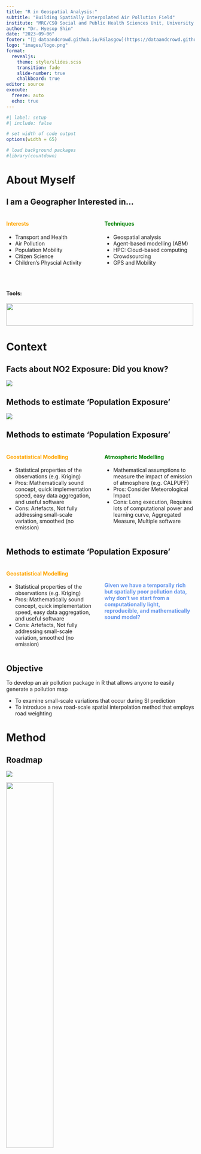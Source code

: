 ```yaml
---
title: "R in Geospatial Analysis:"
subtitle: "Building Spatially Interpolated Air Pollution Field"
institute: "MRC/CSO Social and Public Health Sciences Unit, University of Glasgow"
author: "Dr. Hyesop Shin"
date: "2023-09-06"
footer: "[🔗 dataandcrowd.github.io/RGlasgow](https://dataandcrowd.github.io/RGlasgow)"
logo: "images/logo.png"
format:
  revealjs:
    theme: style/slides.scss
    transition: fade
    slide-number: true
    chalkboard: true
editor: source
execute:
  freeze: auto
  echo: true
---
```


```r
#| label: setup
#| include: false

# set width of code output
options(width = 65)

# load background packages
#library(countdown)
```

# About Myself

## I am a Geographer Interested in...

::: columns
::: {.column width="50%"}
#### Interests {style="color: orange;"}

-   Transport and Health
-   Air Pollution
-   Population Mobility
-   Citizen Science
-   Children's Physcial Activity
:::

::: {.column width="50%"}
#### Techniques {style="color: green;"}

-   Geospatial analysis
-   Agent-based modelling (ABM)
-   HPC: Cloud-based computing
-   Crowdsourcing
-   GPS and Mobility
:::
:::

<br>

#### Tools:

![](images/tools.png){.absolute top="510" left="150" width="500" height="60"}

```{=html}
<!----------------------------
left for blank


-->
```
# Context

## Facts about NO2 Exposure: Did you know?

![](images/slide1.png)

## Methods to estimate 'Population Exposure'

![](images/litreview.png)

## Methods to estimate 'Population Exposure'

::: columns
::: {.column width="50%"}
#### Geostatistical Modelling {style="color: orange;"}

-   Statistical properties of the observations (e.g. Kriging)
-   Pros: Mathematically sound concept, quick implementation speed, easy data aggregation, and useful software
-   Cons: Artefacts, Not fully addressing small-scale variation, smoothed (no emission)
:::

::: {.column width="50%"}
#### Atmospheric Modelling {style="color: green;"}

-   Mathematical assumptions to measure the impact of emission of atmosphere (e.g. CALPUFF)
-   Pros: Consider Meteorological Impact
-   Cons: Long execution, Requires lots of computational power and learning curve, Aggregated Measure, Multiple software
:::
:::

## Methods to estimate 'Population Exposure'

::: columns
::: {.column width="50%"}
#### Geostatistical Modelling {style="color: orange;"}

-   Statistical properties of the observations (e.g. Kriging)
-   Pros: Mathematically sound concept, quick implementation speed, easy data aggregation, and useful software
-   Cons: Artefacts, Not fully addressing small-scale variation, smoothed (no emission)
:::

::: {.column width="50%"}
<br>

#### Given we have a temporally rich but spatially poor pollution data, why don't we start from a computationally light, reproducible, and mathematically sound model? {style="color: CornflowerBlue;"}
:::
:::

## Objective

To develop an air pollution package in R that allows anyone to easily generate a pollution map

* To examine small-scale variations that occur during SI prediction
* To introduce a new road-scale spatial interpolation method that employs road weighting

# Method
## Roadmap

![](images/flow.png)

<img src="images/rpackages.png" width="50%" height="50%"/>


## Modelling with Universal Kriging {.scrollable}

Considering Small-scale Variability is needed =\> build a *semivariogram*

::: {.fragment}
"**Closer things** are more predictable and have less variability. While **distant things** are less predictable and are less related".
:::

::: {.fragment}
For example, the air quality one meter ahead of you is more likely to be similar than 100 meters away.
:::

::: {.fragment}
To build a semivariogram, always remember we are looking at **all distances** between 2 samples and their **variability**
:::

![](images/semivariogram_concept.png)

![](images/study-points-specific.png)


## Modelling with Universal Kriging 

Since NO~2~ varies substantially between nearby stations, it might be difficult to get a perfect empirical semivariogram.

["AutoKrige"]{style="color:red;"} in the `automap` package might help us find near to the goodness-of-fit.

![](images/semivariogram.png)

<!-- <p style="font-size:20px; "> Executed in R `gstats` package </p> -->

## Daily Kriged Output...but too smoothed

<br>

![](images/kr_output.png)

## Adding Road Weights
<br>

![](images/kr_road_concept.png)



## Our turn {.smaller}

::: task
Let's build a presentation together from `hello-penguins-slides.qmd` and showcase the following features of Quarto presentations:

-   Hierarchy, headers, and document outline

-   Incremental lists

-   Columns and tabsets

-   Code, output location, code highlighting

-   Logo and footer

-   Making things fit on a slide

-   Chalkboard

-   Multiplex

-   Publishing your presentation to Quarto Pub
:::

## Your turn

::: task
Pick up where we left off and

-   Change the [transition style](https://quarto.org/docs/presentations/revealjs/advanced.html#slide-transitions) between slides

-   Change the [slide size](https://quarto.org/docs/presentations/revealjs/advanced.html#presentation-size)

-   Add [slide numbers](https://quarto.org/docs/presentations/revealjs/presenting.html#slide-numbers)
:::

```r
#| echo: false

#countdown(minutes = 5)
```

## Our turn

::: task
Let's continue building our a presentation together from `hello-penguins-slides.qmd` and showcase the following features of Quarto presentations:

-   Fragments

-   Title slide attributes

-   Speaker notes
:::

# Wrap up

## Quarto presentation formats

-   [`revealjs`](https://quarto.org/docs/presentations/revealjs) for HTML slides

    -   Essentially the replacement for `xaringan`, but with Pandoc-native syntax

-   [`beamer`](https://quarto.org/docs/presentations/beamer.html) for LaTeX slides

-   [PowerPoint](https://quarto.org/docs/presentations/powerpoint.html) for when you *have to* collaborate via MS Office

## Learn more

::: learn-more
[quarto.org/docs/presentations](https://quarto.org/docs/presentations)

```{=html}
<iframe src="https://quarto.org/docs/presentations/" width="100%" height="500" style="border:2px solid #123233;" title="Quarto Presentations"></iframe>
```
:::

## Questions

::: task
Any questions / anything you'd like to review before we wrap up this module?
:::
